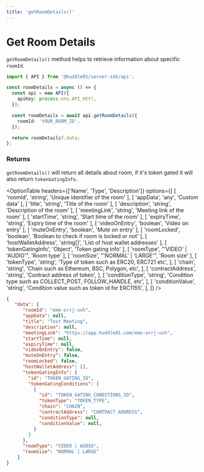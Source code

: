```yaml
---
title: 'getRoomDetails()'
---
```



# Get Room Details 

`getRoomDetails()` method helps to retrieve information about specific `roomId`. 

```ts 
import { API } from '@huddle01/server-sdk/api';

const roomDetails = async () => {
  const api = new API({
    apiKey: process.env.API_KEY!,
  });

  const roomDetails = await api.getRoomDetails({
    roomId: 'YOUR_ROOM_ID',
  });

  return roomDetails?.data;
};
```

### Returns 

`getRoomDetails()` will return all details about room, if it's token gated it will 
also return `tokenGatingInfo`. 

<OptionTable
    headers={['Name', 'Type', 'Description']}
    options={[
        [
            'roomId',
            'string',
            'Unique identifier of the room'
        ],
        [
            'appData',
            'any',
            'Custom data'
        ],
        [
            'title',
            'string',
            'Title of the room'
        ],
        [
            'description',
            'string',
            'Description of the room'
        ],
        [
            'meetingLink',
            'string',
            'Meeting link of the room'
        ],
        [
            'startTime',
            'string',
            'Start time of the room'
        ],
        [
            'expiryTime',
            'string',
            'Expiry time of the room'
        ],
        [
            'videoOnEntry',
            'boolean',
            'Video on entry'
        ],
        [
            'muteOnEntry',
            'boolean',
            'Mute on entry'
        ],
        [
            'roomLocked',
            'boolean',
            'Boolean to check if room is locked or not'
        ],
        [
            'hostWalletAddress',
            'string[]',
            'List of host wallet addresses'
        ],
        [
            'tokenGatingInfo',
            'Object',
            'Token gating info'
        ],
        [
            'roomType',
            "'VIDEO' | 'AUDIO'",
            'Room type'
        ],
        [
            'roomSize',
            "'NORMAL' | 'LARGE'",
            'Room size'
        ],
        [
            'tokenType',
            'string',
            'Type of token such as ERC20, ERC721 etc',
        ],
        [
            'chain',
            'string',
            'Chain such as Ethereum, BSC, Polygon, etc',
        ],
        [
            'contractAddress',
            'string',
            'Contract address of token',
        ],
        [
            'conditionType',
            'string',
            'Condition type such as COLLECT_POST, FOLLOW_HANDLE, etc',
        ],
        [
            'conditionValue',
            'string',
            'Condition value such as token id for ERC1155',
        ],
    ]}
/>

```json
{
   "data": {
      "roomId": "emo-orrj-uvh",
      "appData": null,
      "title": "Test Meeting",
      "description": null,
      "meetingLink": "https://app.huddle01.com/emo-orrj-uvh",
      "startTime": null,
      "expiryTime": null,
      "videoOnEntry": false,
      "muteOnEntry": false,
      "roomLocked": false,
      "hostWalletAddress": [],
      "tokenGatingInfo": {
        "id": "TOKEN_GATING_ID",
        "tokenGatingConditions": [
          {
            "id": "TOKEN_GATING_CONDITIONS_ID",
            "tokenType": "TOKEN_TYPE",
            "chain": "CHAIN",
            "contractAddress": "CONTRACT_ADDRESS",
            "conditionType": null,
            "conditionValue": null,
          }
        ]
      },
      "roomType": "VIDEO | AUDIO",
      "roomSize": "NORMAL | LARGE"
    }
}
```


